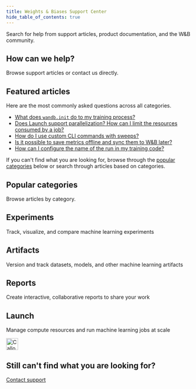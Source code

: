 ```yaml
---
title: Weights & Biases Support Center
hide_table_of_contents: true
---
```



Search for help from support articles, product documentation, and the W&B community. 

<Card className="help-banner">
  <h2>How can we help?</h2>
  <p>Browse support articles or contact us directly.</p>
</Card>

## Featured articles

Here are the most commonly asked questions across all categories.

* [What does `wandb.init` do to my training process?](./wandbinit_training_process.md)
* [Does Launch support parallelization? How can I limit the resources consumed by a job?](./launch_support_parallelization_limit_resources_consumed_job.md)
* [How do I use custom CLI commands with sweeps?](./custom_cli_commands_sweeps.md)
* [Is it possible to save metrics offline and sync them to W&B later?](./same_metric_appearing_more.md)
* [How can I configure the name of the run in my training code?](./configure_name_run_training_code.md)


If you can't find what you are looking for, browse through the [popular categories](#popular-categories) below or search through articles based on categories.


## Popular categories

Browse articles by category.

<div className="card-container">
  <Card href="index_experiments" className="card card-yellow">
    <div className="card-icon-left" style={{backgroundImage: "url('/images/support/icon-running-repeat.svg')"}} />
    <div className="card-icon-right" style={{backgroundImage: "url('/images/support/icon-forward-next.svg')"}} />
    <h2 className="card-title">Experiments</h2>
    <p className="card-content">Track, visualize, and compare machine learning experiments</p>
  </Card>

  <Card href="index_artifacts" className="card card-pink">
    <div className="card-icon-left" style={{backgroundImage: "url('/images/support/icon-versions-layers.svg')"}} />
    <div className="card-icon-right" style={{backgroundImage: "url('/images/support/icon-forward-next.svg')"}} />
    <h2 className="card-title">Artifacts</h2>
    <p className="card-content">Version and track datasets, models, and other machine learning artifacts</p>
  </Card>
</div>

<div className="card-container">

  <Card href="index_reports" className="card card-gray">
    <div className="card-icon-left" style={{backgroundImage: "url('/images/support/icon-category-multimodal.svg')"}} />
    <div className="card-icon-right" style={{backgroundImage: "url('/images/support/icon-forward-next.svg')"}} />
    <h2 className="card-title">Reports</h2>
    <p className="card-content">Create interactive, collaborative reports to share your work</p>
  </Card>
  <Card href="index_launch" className="card card-blue">
    <div className="card-icon-left" style={{backgroundImage: "url('/images/support/white-icon-category-multimodal.svg')"}} />
    <div className="card-icon-right" style={{backgroundImage: "url('/images/support/white-icon-forward-next.svg')"}} />
    <h2 className="card-title">Launch</h2>
    <p className="card-content">Manage compute resources and run machine learning jobs at scale</p>
  </Card>  
</div>

<Card className="card-banner card-banner-gray">
    <div className="card-banner-icon">
    <img src="/images/support/callout-icon.svg" alt="Callout Icon" width="32" height="32" />
  </div>
  <h2>Still can't find what you are looking for?</h2>
  <a href="mailto:support@wandb.com" className="contact-us-button">
    Contact support
  </a>
</Card>
